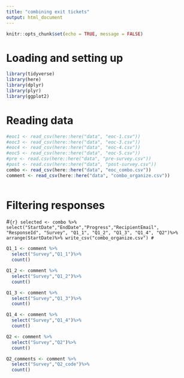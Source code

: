 ```yaml
---
title: "combining exit tickets"
output: html_document
---
```


```r
knitr::opts_chunk$set(echo = TRUE, message = FALSE)
```

# Loading and setting up

```r
library(tidyverse)
library(here)
library(dplyr)
library(plyr)
library(ggplot2)
```

# Reading data

```r
#eoc1 <- read_csv(here::here("data", "eoc-1.csv"))
#eoc3 <- read_csv(here::here("data", "eoc-3.csv"))
#eoc4 <- read_csv(here::here("data", "eoc-4.csv"))
#eoc5 <- read_csv(here::here("data", "eoc-5.csv"))
#pre <- read.csv(here::here("data", "pre-survey.csv"))
#post <- read.csv(here::here("data", "post-survey.csv"))
combo <- read_csv(here::here("data", "eoc_combo.csv"))
comment <- read_csv(here::here("data", "combo_organize.csv"))
  
```

# Filtering responses

#```{r}
selected <- combo %>% 
  select("StartDate","EndDate","Progress","RecipientEmail", "ResponseId", "Survey", "Q1_1", "Q1_2", "Q1_3", "Q1_4", "Q2")%>%
  arrange(StartDate)%>%
write_csv("combo_organize.csv")
#```
```r
Q1_1 <- comment %>%
  select("Survey","Q1_1")%>%
  count()
```
```r
Q1_2 <- comment %>%
  select("Survey","Q1_2")%>%
  count()
```
```r
Q1_3 <- comment %>%
  select("Survey","Q1_3")%>%
  count()
```
```r
Q1_4 <- comment %>%
  select("Survey","Q1_4")%>%
  count()
```
```r
Q2 <- comment %>%
  select("Survey","Q2")%>%
  count()
```
```r
Q2_comments <- comment %>%
  select("Survey","Q2_code")%>%
  count()
```
